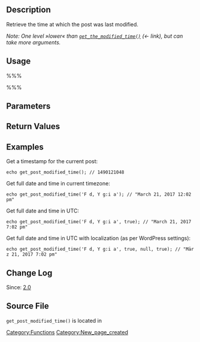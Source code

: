 {{Languages|
{{en|Function Reference/get_post_modified_time}}
{{ja|関数リファレンス/get_post_modified_time}}
}}
== Description ==

Retrieve the time at which the post was last modified.

''Note: One level »lower« than [[Function Reference/get_the_modified_time|<code>get_the_modified_time()</code>]] (&larr; link), but can take more arguments.''

== Usage ==

%%%<?php get_post_modified_time( $d, $gmt, $post, $translate ); ?>%%%

== Parameters ==

{{Parameter|$d|string|Specifies the output.  Either 'U' for a Unix timestamp, 'G' for a Unix timestamp using GMT, or [[Formatting_Date_and_Time|PHP date format]].|optional|U}}

{{Parameter|$gmt|boolean|Whether to return the GMT time.|optional|false}}

{{Parameter|$post|int&#124;object|Post ID or post object. Defaults to global $post.|optional|null}}

{{Parameter|$translate|boolean|If true then the given date and format string will be passed to <tt>[[Function Reference/date_i18n|date_i18n()]]</tt> for translation.|optional|false}}

== Return Values ==

{{Return||string|Returns timestamp as specified by $d}}

== Examples ==
Get a timestamp for the current post:

 echo get_post_modified_time(); // 1490121048

Get full date and time in current timezone:
 echo get_post_modified_time('F d, Y g:i a'); // "March 21, 2017 12:02 pm"

Get full date and time in UTC:
 echo get_post_modified_time('F d, Y g:i a', true); // "March 21, 2017 7:02 pm"

Get full date and time in UTC with localization (as per WordPress settings):
 echo get_post_modified_time('F d, Y g:i a', true, null, true); // "März 21, 2017 7:02 pm"

== Change Log ==

Since: [[Version 2.0|2.0]]

== Source File ==

<tt>get_post_modified_time()</tt> is located in {{Trac|wp-includes/general-template.php}}

[[Category:Functions]]

[[Category:New_page_created]]
